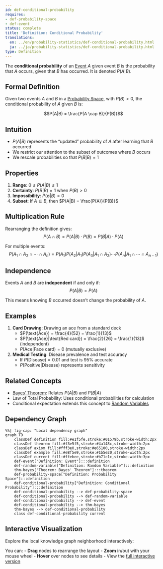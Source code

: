 ```yaml
---
id: def-conditional-probability
requires:
- def-probability-space
- def-event
status: complete
title: 'Definition: Conditional Probability'
translations:
  en: ../en/probability-statistics/def-conditional-probability.html
  ja: ../ja/probability-statistics/def-conditional-probability.html
type: Definition
---
```


The **conditional probability** of an [Event](def-event.qmd) $A$ given event $B$ is the probability that $A$ occurs, given that $B$ has occurred. It is denoted $P(A|B)$.

## Formal Definition

Given two events $A$ and $B$ in a [Probability Space](def-probability-space.qmd), with $P(B) > 0$, the conditional probability of $A$ given $B$ is:

$$P(A|B) = \frac{P(A \cap B)}{P(B)}$$

## Intuition

- $P(A|B)$ represents the "updated" probability of $A$ after learning that $B$ occurred
- We restrict our attention to the subset of outcomes where $B$ occurs
- We rescale probabilities so that $P(B|B) = 1$

## Properties

1. **Range**: $0 \leq P(A|B) \leq 1$
2. **Certainty**: $P(B|B) = 1$ when $P(B) > 0$
3. **Impossibility**: $P(\emptyset|B) = 0$
4. **Subset**: If $A \subseteq B$, then $P(A|B) = \frac{P(A)}{P(B)}$

## Multiplication Rule

Rearranging the definition gives:
$$P(A \cap B) = P(A|B) \cdot P(B) = P(B|A) \cdot P(A)$$

For multiple events:
$$P(A_1 \cap A_2 \cap \cdots \cap A_n) = P(A_1)P(A_2|A_1)P(A_3|A_1 \cap A_2)\cdots P(A_n|A_1 \cap \cdots \cap A_{n-1})$$

## Independence

Events $A$ and $B$ are **independent** if and only if:
$$P(A|B) = P(A)$$

This means knowing $B$ occurred doesn't change the probability of $A$.

## Examples

1. **Card Drawing**: Drawing an ace from a standard deck
   - $P(\text{Ace}) = \frac{4}{52} = \frac{1}{13}$
   - $P(\text{Ace}|\text{Red card}) = \frac{2}{26} = \frac{1}{13}$ (independent)
   - $P(\text{Ace}|\text{Face card}) = 0$ (mutually exclusive)

2. **Medical Testing**: Disease prevalence and test accuracy
   - If $P(\text{Disease}) = 0.01$ and test is 95% accurate
   - $P(\text{Positive}|\text{Disease})$ represents sensitivity

## Related Concepts

- [Bayes' Theorem](thm-bayes.qmd): Relates $P(A|B)$ and $P(B|A)$
- Law of Total Probability: Uses conditional probabilities for calculation
- Conditional expectation extends this concept to [Random Variables](def-random-variable.qmd)

## Dependency Graph

```mermaid
%%| fig-cap: "Local dependency graph"
graph TD
    classDef definition fill:#e1f5fe,stroke:#01579b,stroke-width:2px
    classDef theorem fill:#f3e5f5,stroke:#4a148c,stroke-width:2px
    classDef axiom fill:#fff3e0,stroke:#e65100,stroke-width:2px
    classDef example fill:#e8f5e9,stroke:#1b5e20,stroke-width:2px
    classDef current fill:#ffebee,stroke:#b71c1c,stroke-width:3px
    def-event["Definition: Event"]:::definition
    def-random-variable["Definition: Random Variable"]:::definition
    thm-bayes["Theorem: Bayes' Theorem"]:::theorem
    def-probability-space["Definition: Probability Space"]:::definition
    def-conditional-probability["Definition: Conditional Probability"]:::definition
    def-conditional-probability --> def-probability-space
    def-conditional-probability --> def-random-variable
    def-conditional-probability --> def-event
    def-conditional-probability --> thm-bayes
    thm-bayes --> def-conditional-probability
    class def-conditional-probability current
```

## Interactive Visualization

Explore the local knowledge graph neighborhood interactively:

::: {.graph-viz data-id="def-conditional-probability" data-width="700" data-height="500"}
:::

You can:
- **Drag** nodes to rearrange the layout
- **Zoom** in/out with your mouse wheel
- **Hover** over nodes to see details
- View the [full interactive version](../../output/interactive/def-conditional-probability.html){target="_blank"}

